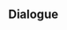 {{Genius Invokation TCG Stage
|type         = Friendly Fracas
|group        = Invitation Board
|character    = Razor
|requirement  = 1
|introduction = "Cards... troublesome, but fun..."<br />Hint: Razor's deck contains a large number of cards that will grant Energy to Razor, which will allow Razor to use Elemental Bursts more quickly and start fearsome assaults.
|objective_1  = Achieve victory
|reward_1     = Razor*1
|objective_2  = Achieve victory within 6 Rounds
|reward_2     = Awakening*1
|objective_3  = Win with less than 2 characters defeated
|reward_3     = Awakening*1
|lineup       = Razor;Fischl;Chongyun
|action       = Awakening;Thunder Summoner's Crown;Thundering Fury;Elemental Resonance: High Voltage;Elemental Resonance: Woven Thunder;White Iron Greatsword;Sacrificial Greatsword;Wolf's Gravestone;Wagner;Parametric Transformer;Ellin;Jueyun Guoba;Northern Smoked Chicken;Minty Meat Rolls;Adventurer's Bandana;Awakening;Thunder Summoner's Crown;Thundering Fury;Elemental Resonance: High Voltage;Elemental Resonance: Woven Thunder;White Iron Greatsword;Sacrificial Greatsword;Wolf's Gravestone;Wagner;Parametric Transformer;Ellin;Jueyun Guoba;Northern Smoked Chicken;Minty Meat Rolls;Adventurer's Bandana
}}

==Dialogue==
{{Transclude|Genius Invokation TCG/Stage/Razor|Friendly Fracas}}